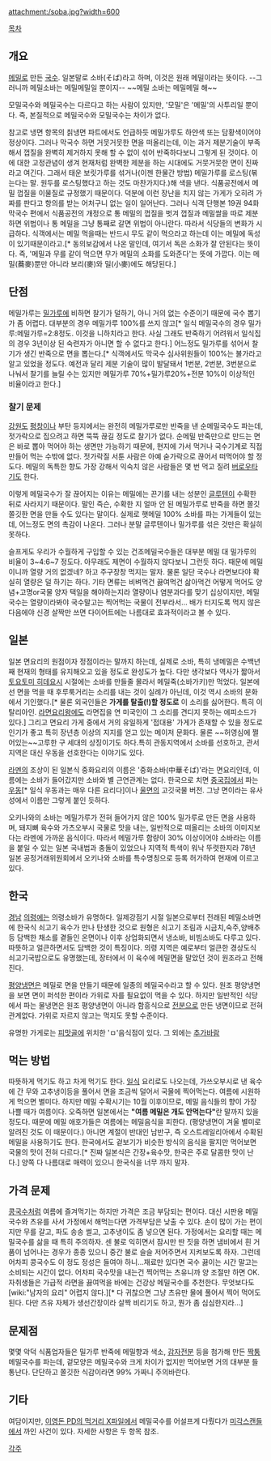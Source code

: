 attachment:/soba.jpg?width=600

[[목차]]
== 개요 ==
[[메밀]]로 만든 [[국수]]. 일본말로 소바(そば)라고 하며, 이것은 원래 메밀이라는 뜻이다.
--그러니까 메밀소바는 메밀메밀일 뿐이지--
~~메밀 소바는 메밀메밀 해~~

모밀국수와 메밀국수는 다르다고 하는 사람이 있지만, '모밀'은 '메밀'의 사투리일 뿐이다. 즉, 본질적으로 메밀국수와 모밀국수는 차이가 없다.

참고로 냉면 항목의 칡냉면 파트에서도 언급하듯 메밀가루도 하얀색 또는 담황색이어야 정상이다. 그러나 막국수 하면 거뭇거뭇한 면을 떠올리는데, 이는 과거 제분기술이 부족해서 껍질을 완벽히 제거하지 못해 할 수 없이 섞어 반죽하다보니 그렇게 된 것이다. 이에 대한 고정관념이 생겨 현재처럼 완벽한 제분을 하는 시대에도 거뭇거뭇한 면이 진짜라고 여긴다. 그래서 태운 보릿가루를 섞거나(이젠 한물간 방법) 메밀가루를 로스팅(볶는다는 말. 원두를 로스팅했다고 하는 것도 마찬가지다.)해 색을 낸다. 식품공전에서 메밀 껍질을 이물질로 규정했기 때문이다. 덕분에 이런 장난을 치지 않는 가게가 오히려 가짜를 판다고 항의를 받는 어처구니 없는 일이 일어난다. 그러나 식객 단행본 19권 94화 막국수 편에서 식품공전의 개정으로 통 메밀의 껍질을 벗겨 껍질과 메밀쌀을 따로 제분하면 위법이나 통 메밀을 그냥 통째로 갈면 위법이 아니란다. 따라서 식당들의 변화가 시급하다. 식객에서는 메밀 먹을때는 반드시 무도 같이 먹으라고 하는데 이는 메밀에 독성이 있기때문이라고.[* 동의보감에서 나온 말인데, 여기서 독은 소화가 잘 안된다는 뜻이다. 즉, '메밀과 무를 같이 먹으면 무가 메밀의 소화를 도와준다'는 뜻에 가깝다. 이는 메밀(蕎麥)뿐만 아니라 보리(麥)와 밀(小麥)에도 해당된다.]

== 단점 ==
메밀가루는 [[밀가루]]에 비하면 찰기가 덜하기, 아니 거의 없는 수준이기 때문에 국수 뽑기가 좀 어렵다. 대부분의 경우 메밀가루 100%를 쓰지 않고[* 일식 메밀국수의 경우 밀가루:메밀가루=2:8정도. 이것을 니하치라고 한다. 사실 그래도 반죽하기 어려워서 일식집의 경우 3년이상 된 숙련자가 아니면 할 수 없다고 한다.] 어느정도 밀가루를 섞어서 찰기가 생긴 반죽으로 면을 뽑는다.[* 식객에서도 막국수 심사위원들이 100%는 불가라고 알고 있었을 정도다. 예전과 달리 제분 기술이 많이 발달돼서 1번분, 2번분, 3번분으로 나눠서 찰기를 늘릴 수는 있지만 메밀가루 70%+밀가루20%+전분 10%이 이상적인 비율이라고 한다.]

=== 찰기 문제 ===
[[강원도]] [[평창]]이나 부탄 등지에서는 완전히 메밀가루로만 반죽을 낸 순메밀국수도 파는데, 젓가락으로 집으려고 하면 뚝뚝 끊길 정도로 찰기가 없다. 순메밀 반죽만으로 만드는 면은 바로 뽑아 먹어야 하는 생면만 가능하기 때문에, 현지에 가서 먹거나 국수기계로 직접 만들어 먹는 수밖에 없다. 젓가락질 서툰 사람은 아예 숟가락으로 끊어서 떠먹어야 할 정도다. 메밀의 독특한 향도 가장 강해서 익숙치 않은 사람들은 몇 번 먹고 질려 [[버로우]]타기도 한다.

이렇게 메밀국수가 잘 끊어지는 이유는 메밀에는 끈기를 내는 성분인 [[글루텐]]이 수확한 뒤로 사라지기 때문이다. 말인 즉슨, 수확한 지 얼마 안 된 메밀가루로 반죽을 하면 쫄깃쫄깃한 면을 만들 수도 있다는 말이다. 실제로 햇메밀 100% 소바를 파는 가게들이 있는데, 어느정도 면의 촉감이 나온다. 그러나 분말 글루텐이나 밀가루를 섞은 것만은 확실히 못하다.

슬프게도 우리가 수월하게 구입할 수 있는 건조메밀국수들은 대부분 메밀 대 밀가루의 비율이 3~4:6~7 정도다. 아무래도 제면이 수월하지 않다보니 그런듯 하다. 때문에 메밀이니까 열량 거의 없겠네? 하고 주구장창 먹지는 말자. 물론 일단 국수나 라면보다야 확실히 열량은 덜 하기는 하다. 기타 면류는 비벼먹건 끓여먹건 삶아먹건 어떻게 먹어도 양념+고명or국물 양자 택일을 해야하는지라 열량이나 염분과다를 맞기 십상이지만, 메밀국수는 열량이라봐야 국수말고는 찍어먹는 국물이 전부라서... 배가 터지도록 먹지 않은 다음에야 신경 살짝만 쓰면 다이어트에는 나름대로 효과적이라고 볼 수 있다.

== 일본 ==
일본 면요리의 원점이자 정점이라는 말까지 하는데, 실제로 소바, 특히 냉메밀은 수백년째 현재의 형태를 유지해오고 있을 정도로 완성도가 높다. 다만 생각보다 역사가 짧아서 [[토요토미 히데요시]] 시절에는 소바를 만들줄 몰라서 메밀죽(소바가키)만 먹었다. 일본에선 면을 먹을 때 후루룩거리는 소리를 내는 것이 실례가 아닌데, 이것 역시 소바의 문화에서 기인했다.[* 물론 외국인들은 '''가게를 탈출(!)할 정도로''' 이 소리를 싫어한다. 특히 이탈리아인. [[라면요리왕]]에도 라면집을 연 미국인이 그 소리를 견디지 못하는 에피소드가 있다.]  그리고 면요리 가게 중에서 거의 유일하게 '접대용' 가게가 존재할 수 있을 정도로 인기가 좋고 특히 장년층 이상의 지지를 얻고 있는 메이저 문화다. 물론 ~~허영심에 쩔어있는~~고루한 구 세대의 상징이기도 하다.특히 관동지역에서 소바를 선호하고, 관서지역은 대신 우동을 선호한다는 이야기도 있다.

[[라멘]]의 조상이 된 일본식 중화요리의 이름은 '중화소바(中華そば)'라는 면요리인데, 이름에는 소바가 들어갔지만 소바와 별 근연관계는 없다. 한국으로 치면 [[중국집]]에서 파는 [[우동]][* 일식 우동과는 매우 다른 요리다]이나 [[울면]]의 고깃국물 버전. 그냥 면이라는 유사성에서 이름만 그렇게 붙인 듯하다. 

오키나와의 소바는 메밀가루가 전혀 들어가지 않은 100% 밀가루로 만든 면을 사용하며, 돼지뼈 육수와 가츠오부시 국물로 맛을 내는, 일반적으로 떠올리는 소바의 이미지보다는 라멘에 가까운 음식이다. 따라서 메밀가루 함량이 30% 이상이어야 소바라는 이름을 붙일 수 있는 일본 국내법과 충돌이 있었으나 지역적 특색이 워낙 뚜렷한지라 78년 일본 공정거래위원회에서 오키나와 소바를 특수명칭으로 등록 허가하여 현재에 이르고 있다.

== 한국 ==
[[경남]] [[의령]]에는 의령소바가 유명하다. 일제강점기 시절 일본으로부터 전래된 메밀소바면에 한국식 쇠고기 육수가 만나 탄생한 것으로 원형은 쇠고기 조림과 시금치,숙주,양배추 등 담백한 채소를 곁들인 온면이나 이후 상업화되면서 냉소바, 비빔소바도 다루고 있다. 따뜻하고 얼큰하면서도 담백한 것이 특징이다. 의령 지역은 예로부터 얼큰한 경상도식 쇠고기국밥으로도 유명했는데, 장터에서 이 육수에 메밀면을 말았던 것이 원조라고 전해진다.

[[평양냉면]]은 메밀로 면을 만들기 때문에 일종의 메밀국수라고 할 수 있다. 원조 평양냉면을 보면 면이 퍼석한 편이라 가위로 자를 필요없이 먹을 수 있다. 하지만 일반적인 식당에서 파는 물냉면은 원조 평양냉면이 아니라 함흥식으로 [[전분]]으로 만든 냉면이므로 전혀 관계없다. 가위로 자르지 않고는 먹지도 못할 수준이다.

유명한 가게로는 [[피맛골]]에 위치한 'ㅁ'음식점이 있다. 그 외에는 [[추가바람]]

== 먹는 방법 ==
따뜻하게 먹기도 하고 차게 먹기도 한다. [[일식]] 요리로도 나오는데, 가쓰오부시로 낸 육수에 간 무와 고추냉이등을 풀어서 면을 조금씩 덜어서 국물에 찍어먹는다. 여름에 시원하게 먹으면 별미다. 하지만 메밀 수확시기는 10월 이후이므로, 메밀 음식들의 향이 가장 나쁠 때가 여름이다. 오죽하면 일본에서는 '''"여름 메밀은 개도 안먹는다"'''란 말까지 있을 정도다. 때문에 메밀 애호가들은 여름에는 메밀음식을 피한다. (평양냉면이 겨울 별미로 알려진 것도 이 때문이다.) 아니면 계절이 반대인 남반구, 즉 오스트레일리아에서 수확된 메밀을 사용하기도 한다. 한국에서도 겉보기가 비슷한 방식의 음식을 팔지만 먹어보면 국물의 맛이 전혀 다르다.[* 진짜 일본식은 간장+육수맛, 한국은 주로 달콤한 맛이 난다.] 양쪽 다 나름대로 매력이 있으니 한국식을 너무 까지 말자.

== 가격 문제 ==
[[콩국수]]처럼 여름에 즐겨먹기는 하지만 가격은 조금 부담되는 편이다. 대신 시판용 메밀국수와 츠유를 사서 가정에서 해먹는다면 가격부담은 낮출 수 있다. 손이 많이 가는 편이지만 무를 갈고, 파도 송송 썰고, 고추냉이도 좀 넣으면 된다. 가정에서는 요리할 때는 메밀국수를 삶을 때 특히 주의하자. 센 불로 익히면서 잠시만 딴 짓을 하면 냄비에서 흰 거품이 넘어나는 경우가 종종 있으니 중간 불로 슬슬 저어주면서 지켜보도록 하자. 그런데 어차피 콩국수도 이 정도 정성은 들여야 하니...재료만 있다면 국수 끓이는 시간 말고는 소비되는 시간이 없다. 어차피 국수맛을 내는건 찍어먹는 츠유니까 양 조절만 하면 OK. 자취생들은 가급적 라면을 끓여먹을 바에는 건강상 메밀국수를 추천한다. 무엇보다도 [wiki:"남자의 요리" 어렵지 않다.][* 다 귀찮으면 그냥 츠유만 물에 풀어서 찍어 먹어도 된다. 다만 츠유 자체가 생선간장이라 살짝 비리기도 하고, 뭔가 좀 심심한지라...]

== 문제점 ==
몇몇 악덕 식품업자들은 밀가루 반죽에 메밀향과 색소, [[감자]]전분 등을 첨가해 만든 [[짝퉁]] 메밀국수를 파는데, 겉모양은 메밀국수와 크게 차이가 없지만 먹어보면 거의 대부분 들통난다. 단단하고 쫄깃한 식감이라면 99% 가짜니 주의바란다.

== 기타 ==
여담이지만, [[이영돈 PD의 먹거리 X파일]]에서 메밀국수를 어설프게 다뤘다가 [[미각스캔들]]에서 까인 사건이 있다. 자세한 사항은 두 항목 참조.

[[각주]]
